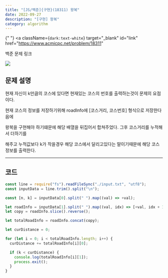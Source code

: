 ---
title: "[JS/백준]{구현}(18311) 왕복"
date: 2022-09-27
description: "[구현] 왕복"
category: algorithm
---

{" "}
<a
  className={`dark:text-white`}
  target="_blank"
  id="link"
  href="https://www.acmicpc.net/problem/18311"
>
  백준 문제 링크
</a>

<div>
  <img
    src="https://user-images.githubusercontent.com/75124028/192422505-ae82c24a-e76d-4698-a085-aa8f1086dfb6.PNG"
    className={`max-w-full h-auto`}
  />
</div>
<h2 className={`dark:text-white`}>문제 설명</h2>

현재 자신이 k만큼의 코스에 있다면 현재있는 코스의 번호를 출력하는것이 문제의 요점이다.

현재 코스의 정보를 저장하기위해 roadInfo에 [코스거리, 코스번호] 형식으로 저장한다음에

왕복을 구현해야 하기떄문에 해당 배열을 뒤집어서 합쳐주었다. 그후 코스거리를 누적해서 더하기를

해주고 누적값보다 k가 작을경우 해당 코스에서 달리고있다는 말이기때문에 해당 코스정보를 출력한다.

---

<h2 className={`dark:text-white`}>코드</h2>

```js showLineNumbers
const line = require("fs").readFileSync("./input.txt", "utf8");
const inputData = line.trim().split("\n");

const [n, k] = inputData[0].split(" ").map((val) => +val);

let roadInfo = inputData[1].split(" ").map((val, idx) => [+val, idx + 1]);
let copy = roadInfo.slice().reverse();

let totalRoadInfo = roadInfo.concat(copy);

let curDistance = 0;

for (let i = 0; i < totalRoadInfo.length; i++) {
  curDistance += totalRoadInfo[i][0];

  if (k < curDistance) {
    console.log(totalRoadInfo[i][1]);
    process.exit();
  }
}
```
